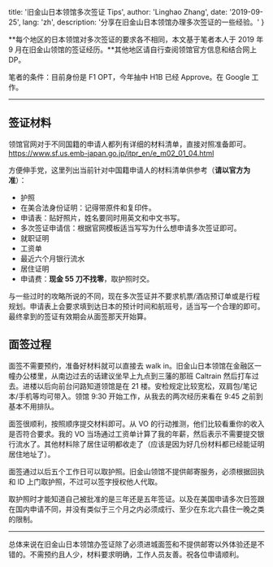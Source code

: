 
  title: '旧金山日本领馆多次签证 Tips',
  author: 'Linghao Zhang',
  date: '2019-09-25',
  lang: 'zh',
  description: '分享在旧金山日本领馆办理多次签证的一些经验。'
}


<!-- content start here -->

**每个地区的日本领馆对多次签证的要求各不相同，本文基于笔者本人于 2019 年 9 月在旧金山领馆的签证经历。**其他地区请自行查阅领馆官方信息和结合网上 DP。

笔者的条件：目前身份是 F1 OPT，今年抽中 H1B 已经 Approve。在 Google 工作。

---

## 签证材料

领馆官网对于不同国籍的申请人都列有详细的材料清单，直接对照准备即可。https://www.sf.us.emb-japan.go.jp/itpr_en/e_m02_01_04.html

方便伸手党，这里列出当前针对中国籍申请人的材料清单供参考（**请以官方为准**）：

- 护照
- 在美合法身份证明：记得带原件和复印件。
- 申请表：贴好照片，姓名要同时用英文和中文书写。
- 多次签证申请信：根据官网模板适当写写为什么想申请多次签证即可。
- 就职证明
- 工资单
- 最近六个月银行流水
- 居住证明
- 申请费：**现金 55 刀不找零**，取护照时交。

与一些过时的攻略所说的不同，现在多次签证并不要求机票/酒店预订单或是行程规划。申请表上会要求填到达日本的预计时间和航班号，适当写一个合理的即可。最终拿到的签证有效期会从面签那天开始算。

## 面签过程

面签不需要预约，准备好材料就可以直接去 walk in。旧金山日本领馆在金融区一幢办公楼里，从南边过去的话建议坐早上九点到三藩的那班 Caltrain 然后打车过去。进楼以后向前台问路知道领馆是在 21 楼。安检规定比较宽松，双肩包/笔记本/手机等均可带入。领馆 9:30 开始工作，从我去的两次经历来看在 9:45 之前到基本不用排队。

面签很顺利，按照顺序提交材料即可。从 VO 的行动推测，他们比较看重你的收入是否符合要求。我的 VO 当场通过工资单计算了我的年薪，然后表示不需要提交银行流水了。其他材料除了居住证明都收走了（应该是因为好几份材料都已经能证明居住地址了）。

面签通过以后五个工作日可以取护照。旧金山领馆不提供邮寄服务，必须根据回执和 ID 上门取护照，不过可以签字授权他人代取。

取护照时才能知道自己被批准的是三年还是五年签证。以及在美国申请多次日签跟在国内申请不同，并没有类似于三个月之内必须成行、至少在东北六县住一晚之类的限制。

---

总体来说在旧金山日本领馆办签证除了必须进城面签和不提供邮寄以外体验还是不错的。不需预约且人少，材料要求明确，工作人员友善。祝各位申请顺利。
